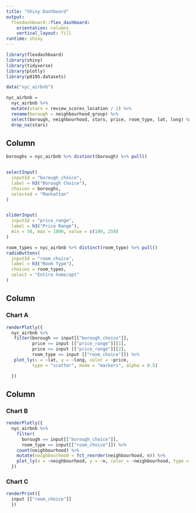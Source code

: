 ```yaml
---
title: "Shiny Dashboard"
output: 
  flexdashboard::flex_dashboard:
    orientation: columns
    vertical_layout: fill
runtime: shiny
---
```


```r
library(flexdashboard)
library(shiny)
library(tidyverse)
library(plotly)
library(p8105.datasets)

data("nyc_airbnb")

nyc_airbnb = 
  nyc_airbnb %>%
  mutate(stars = review_scores_location / 2) %>%
  rename(borough = neighbourhood_group) %>%
  select(borough, neighbourhood, stars, price, room_type, lat, long) %>%
  drop_na(stars)
```

Column {.sidebar}
-----------------------------------------------------------------------

```r
boroughs = nyc_airbnb %>% distinct(borough) %>% pull()


selectInput(
  inputId = "borough_choice",
  label = h3("Borough Choice"),
  choices = boroughs,
  selected = "Manhattan"
)


sliderInput(
  inputId = "price_range",
  label = h3("Price Range"),
  min = 50, max = 1000, value = c(100, 250)
)

room_types = nyc_airbnb %>% distinct(room_type) %>% pull()
radioButtons(
  inputId = "room_choice",
  label = h3("Room Type"),
  choices = room_types,
  select = "Entire home/apt"
)
```

Column {data-width=650}
-----------------------------------------------------------------------

### Chart A

```r



renderPlotly({
  nyc_airbnb %>%
   filter(borough == input[["borough_choice"]],
          price >= input [["price_range"]][1],
          price <= input [["price_range"]][2],
          room_type == input [["room_choice"]]) %>%
   plot_ly(x = ~lat, y = ~long, color = ~price, 
          type = "scatter", mode = "markers", alpha = 0.5)

  })

```

Column {data-width=350}
-----------------------------------------------------------------------

### Chart B

```r
renderPlotly({
  nyc_airbnb %>%
    filter(
      borough == input[["borough_choice"]],
      room_type == input[["room_choice"]]) %>%
    count(neighbourhood) %>%
    mutate(neighbourhood = fct_reorder(neighbourhood, n)) %>%
    plot_ly(x = ~neighbourhood, y = ~n, color = ~neighbourhood, type = "bar")
  })
```

### Chart C

```r
renderPrint({
  input [["room_choice"]]
  })
```

